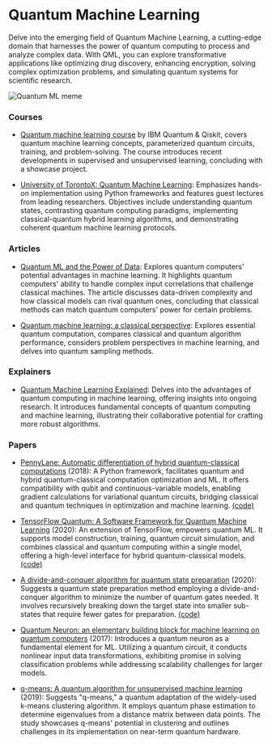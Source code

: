 # Quantum Machine Learning

Delve into the emerging field of Quantum Machine Learning, a cutting-edge domain that harnesses the power of quantum computing to process and analyze complex data. With QML, you can explore transformative applications like optimizing drug discovery, enhancing encryption, solving complex optimization problems, and simulating quantum systems for scientific research.

![Quantum ML meme](/static/img/memes/quantumMeme.png)

### Courses

- [Quantum machine learning course](https://qiskit.org/learn/course/machine-learning-course) by IBM Quantum & Qiskit, covers quantum machine learning concepts, parameterized quantum circuits, training, and problem-solving. The course introduces recent developments in supervised and unsupervised learning, concluding with a showcase project.

- [University of TorontoX: Quantum Machine Learning](https://www.edx.org/learn/machine-learning/university-of-toronto-quantum-machine-learning): Emphasizes hands-on implementation using Python frameworks and features guest lectures from leading researchers. Objectives include understanding quantum states, contrasting quantum computing paradigms, implementing classical-quantum hybrid learning algorithms, and demonstrating coherent quantum machine learning protocols.

### Articles

- [Quantum ML and the Power of Data](https://blog.research.google/2021/06/quantum-machine-learning-and-power-of.html): Explores quantum computers' potential advantages in machine learning. It highlights quantum computers' ability to handle complex input correlations that challenge classical machines. The article discusses data-driven complexity and how classical models can rival quantum ones, concluding that classical methods can match quantum computers' power for certain problems.

- [Quantum machine learning: a classical perspective](https://royalsocietypublishing.org/doi/10.1098/rspa.2017.0551): Explores essential quantum computation, compares classical and quantum algorithm performance, considers problem perspectives in machine learning, and delves into quantum sampling methods.

### Explainers

- [Quantum Machine Learning Explained](https://www.youtube.com/watch?v=NqHKr9CGWJ0): Delves into the advantages of quantum computing in machine learning, offering insights into ongoing research. It introduces fundamental concepts of quantum computing and machine learning, illustrating their collaborative potential for crafting more robust algorithms.

### Papers

- [PennyLane: Automatic differentiation of hybrid quantum-classical computations](https://arxiv.org/abs/1811.04968v4) (2018): A Python framework, facilitates quantum and hybrid quantum-classical computation optimization and ML. It offers compatibility with qubit and continuous-variable models, enabling gradient calculations for variational quantum circuits, bridging classical and quantum techniques in optimization and machine learning. [(code)](https://github.com/PennyLaneAI/pennylane)

- [TensorFlow Quantum: A Software Framework for Quantum Machine Learning](https://arxiv.org/abs/2003.02989v2) (2020): An extension of TensorFlow, empowers quantum ML. It supports model construction, training, quantum circuit simulation, and combines classical and quantum computing within a single model, offering a high-level interface for hybrid quantum-classical models. [(code)](https://github.com/tensorflow/quantum)

- [A divide-and-conquer algorithm for quantum state preparation](https://arxiv.org/abs/2008.01511v2) (2020): Suggests a quantum state preparation method employing a divide-and-conquer algorithm to minimize the number of quantum gates needed. It involves recursively breaking down the target state into smaller sub-states that require fewer gates for preparation. [(code)](https://github.com/qclib/qclib)

- [Quantum Neuron: an elementary building block for machine learning on quantum computers](https://arxiv.org/abs/1711.11240v1) (2017): Introduces a quantum neuron as a fundamental element for ML. Utilizing a quantum circuit, it conducts nonlinear input data transformations, exhibiting promise in solving classification problems while addressing scalability challenges for larger models.

- [q-means: A quantum algorithm for unsupervised machine learning](https://arxiv.org/abs/1812.03584v2) (2019): Suggests "q-means," a quantum adaptation of the widely-used k-means clustering algorithm. It employs quantum phase estimation to determine eigenvalues from a distance matrix between data points. The study showcases q-means' potential in clustering and outlines challenges in its implementation on near-term quantum hardware.
 
